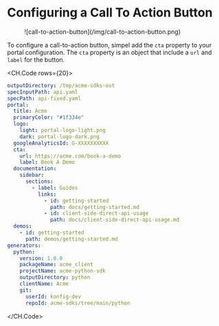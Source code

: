 # Configuring a Call To Action Button

<Figure caption="Example call-to-action button shown in the top-right of the documentation">
![call-to-action-button](/img/call-to-action-button.png)
</Figure>

To configure a call-to-action button, simpel add the `cta` property to your
portal configuration. The `cta` property is an object that include a `url` and
`label` for the button.

<CH.Code rows={20}>
```yaml konfig.yaml focus=11:13
outputDirectory: /tmp/acme-sdks-out
specInputPath: api.yaml
specPath: api-fixed.yaml
portal:
  title: Acme
  primaryColor: "#1f334e"
  logo:
    light: portal-logo-light.png
    dark: portal-logo-dark.png
  googleAnalyticsId: G-XXXXXXXXXX
  cta:
    url: https://acme.com/book-a-demo
    label: Book A Demo
  documentation:
    sidebar:
      sections:
        - label: Guides
          links:
            - id: getting-started
              path: docs/getting-started.md
            - id: client-side-direct-api-usage
              path: docs/client-side-direct-api-usage.md
  demos:
    - id: getting-started
      path: demos/getting-started.md
generators:
  python:
    version: 1.0.0
    packageName: acme_client
    projectName: acme-python-sdk
    outputDirectory: python
    clientName: Acme
    git:
      userId: konfig-dev
      repoId: acme-sdks/tree/main/python
```
</CH.Code>